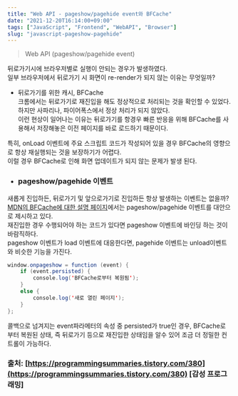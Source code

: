 ```yaml
---
title: "Web API - pageshow/pagehide event와 BFCache"
date: "2021-12-20T16:14:00+09:00"
tags: ["JavaScript", "Frontend", "WebAPI", "Browser"]
slug: "javascript-pageshow-pagehide"
---
```


> Web API (pageshow/pagehide event)

뒤로가기시에 브라우저별로 실행이 안되는 경우가 발생하였다.  
일부 브라우저에서 뒤로가기 시 화면이 re-render가 되지 않는 이유는 무엇일까?  

* 뒤로가기를 위한 캐시, BFCache  
크롬에서는 뒤로가기로 재진입을 해도 정상적으로 처리되는 것을 확인할 수 있었다. 하지만 사파리나, 파이어폭스에서 정상 처리가 되지 않았다.  
이런 현상이 일어나는 이유는 뒤로가기를 항경우 빠른 반응을 위해 BFCache를 사용해서 저장해놓은 이전 페이지를 바로 로드하기 때문이다.  

특히, onLoad 이벤트에 주요 스크립트 코드가 작성되어 있을 경우 BFCache의 영향으로 항상 재실행되는 것을 보장하기가 어렵다.  
이럴 경우 BFCache로 인해 화면 업데이트가 되지 않는 문제가 발생 된다.  

* ### pageshow/pagehide 이벤트
새롭게 진입하든, 뒤로가기 및 앞으로가기로 진입하든 항상 발생하는 이벤트는 없을까?  
[MDN의 BFCache에 대한 설명 페이지](https://developer.mozilla.org/en-US/docs/Web/API/Window/pageshow_event)에서는 pageshow/pagehide 이벤트를 대안으로 제시하고 있다.  
재진입한 경우 수행되어야 하는 코드가 있다면 pageshow 이벤트에 바인딩 하는 것이 바람직하다.  
pageshow 이벤트가 load 이벤트에 대응한다면, pagehide 이벤트는 unload이벤트와 비슷한 기능을 가진다.  

```java
window.onpageshow = function (event) {
	if (event.persisted) {
		console.log('BFCache로부터 복원됨');
	}
	else {
		console.log('새로 열린 페이지');
	}
};
```
콜백으로 넘겨지는 event파라메터의 속성 중 persisted가 true인 경우, BFCache로 부터 복원된 상태, 즉 뒤로가기 등으로 재진입한 상태임을 알수 있어 조금 더 정밀한 컨트롤이 가능하다.  


### 출처: [https://programmingsummaries.tistory.com/380](https://programmingsummaries.tistory.com/380) [감성 프로그래밍]
